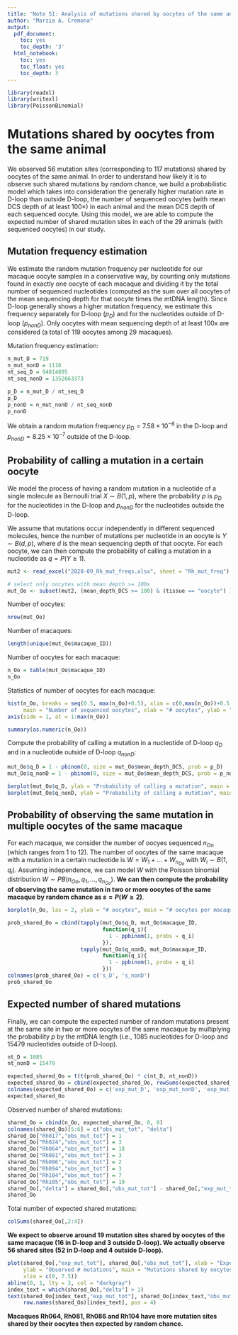---
title: 'Note S1: Analysis of mutations shared by oocytes of the same animal'
author: "Marzia A. Cremona"
output:
  pdf_document:
    toc: yes
    toc_depth: '3'
  html_notebook:
    toc: yes
    toc_float: yes
    toc_depth: 3
---

```{r}
library(readxl)
library(writexl)
library(PoissonBinomial)
```


# Mutations shared by oocytes from the same animal
We observed 56 mutation sites (corresponding to 117 mutations) shared by oocytes of the same animal. In order to understand how likely it is to observe such shared mutations by random chance, we build a probabilistic model which takes into consideration the generally higher mutation rate in D-loop than outside D-loop, the number of sequenced oocytes (with mean DCS depth of at least 100×) in each animal and the mean DCS depth of each sequenced oocyte. Using this model, we are able to compute the expected number of shared mutation sites in each of the 29 animals (with sequenced oocytes) in our study. 

## Mutation frequency estimation
We estimate the random mutation frequency per nucleotide for our macaque oocyte samples in a conservative way, by counting only mutations found in exactly one oocyte of each macaque and dividing it by the total number of sequenced nucleotides (computed as the sum over all oocytes of the mean sequencing depth for that oocyte times the mtDNA length). Since D-loop generally shows a higher mutation frequency, we estimate this frequency separately for D-loop ($p_{D}$) and for the nucleotides outside of D-loop ($p_{nonD}$). Only oocytes with mean sequencing depth of at least 100x are considered (a total of 119 oocytes among 29 macaques). 

Mutation frequency estimation:
```{r}
n_mut_D = 719
n_mut_nonD = 1116
nt_seq_D = 94814895
nt_seq_nonD = 1352663373

p_D = n_mut_D / nt_seq_D 
p_D
p_nonD = n_mut_nonD / nt_seq_nonD
p_nonD
```
We obtain a random mutation frequency $p_{D}=7.58 \times 10^{-6}$ in the D-loop and $p_{nonD}=8.25 \times 10^{-7}$ outside of the D-loop.

## Probability of calling a mutation in a certain oocyte
We model the process of having a random mutation in a nucleotide of a single molecule as Bernoulli trial $X \sim B(1,p)$, where the probability $p$ is $p_{D}$ for the nucleotides in the D-loop and $p_{nonD}$ for the nucleotides outside the D-loop. 

We assume that mutations occur independently in different sequenced molecules, hence the number of mutations per nucleotide in an oocyte is $Y \sim B(d,p)$, where $d$ is the mean sequencing depth of that oocyte. For each oocyte, we can then compute the probability of calling a mutation in a nucleotide as $q = P(Y \geq 1)$. 

```{r}
mut2 <- read_excel("2020-09_Rh_mut_freqs.xlsx", sheet = "Rh_mut_freq")

# select only oocytes with mean depth >= 100x
mut_Oo <- subset(mut2, (mean_depth_DCS >= 100) & (tissue == "oocyte") )
```

Number of oocytes:
```{r}
nrow(mut_Oo)
```

Number of macaques:
```{r}
length(unique(mut_Oo$macaque_ID))
```

Number of oocytes for each macaque:
```{r}
n_Oo = table(mut_Oo$macaque_ID)
n_Oo
```

Statistics of number of oocytes for each macaque:
```{r}
hist(n_Oo, breaks = seq(0.5, max(n_Oo)+0.5), xlim = c(0,max(n_Oo))+0.5, xaxt = "n",
     main = "Number of sequenced oocytes", xlab = "# oocytes", ylab = "# macaques")
axis(side = 1, at = 1:max(n_Oo))
```
```{r}
summary(as.numeric(n_Oo))
```

Compute the probability of calling a mutation in a nucleotide of D-loop $q_{D}$ and in a nucleotide outside of D-loop $q_{nonD}$:
```{r}
mut_Oo$q_D = 1 - pbinom(0, size = mut_Oo$mean_depth_DCS, prob = p_D)
mut_Oo$q_nonD = 1 - pbinom(0, size = mut_Oo$mean_depth_DCS, prob = p_nonD)
```
```{r}
barplot(mut_Oo$q_D, ylab = "Probability of calling a mutation", main = "D-loop")
barplot(mut_Oo$q_nonD, ylab = "Probability of calling a mutation", main = "outside of D-loop")
```

## Probability of observing the same mutation in multiple oocytes of the same macaque
For each macaque, we consider the number of oocyes sequenced $n_{Oo}$ (which ranges from 1 to 12). The number of oocytes of the same macaque with a mutation in a certain nucleotide is $W = W_1 + \dots + W_{n_{Oo}}$ with $W_i \sim B(1, q_i)$. Assuming independence, we can model $W$ with the Poisson binomial distribution $W \sim PB(n_{Oo}, q_1, \dots, q_{n_{Oo}})$. 
**We can then compute the probability of observing the same mutation in two or more oocytes of the same macaque by random chance as $s = P(W \geq 2)$**.

```{r}
barplot(n_Oo, las = 2, ylab = "# oocytes", main = "# oocytes per macaque")
```

```{r}
prob_shared_Oo = cbind(tapply(mut_Oo$q_D, mut_Oo$macaque_ID, 
                              function(q_i){
                                1 - ppbinom(1, probs = q_i)
                              }), 
                       tapply(mut_Oo$q_nonD, mut_Oo$macaque_ID, 
                              function(q_i){
                                1 - ppbinom(1, probs = q_i)
                              }))
colnames(prob_shared_Oo) = c('s_D', 's_nonD')
prob_shared_Oo
```

## Expected number of shared mutations
Finally, we can compute the expected number of random mutations present at the same site in two or more oocytes of the same macaque by multiplying the probability $p$ by the mtDNA length (i.e., 1085 nucleotides for D-loop and 15479 nucleotides outside of D-loop). 

```{r}
nt_D = 1085
nt_nonD = 15479

expected_shared_Oo = t(t(prob_shared_Oo) * c(nt_D, nt_nonD))
expected_shared_Oo = cbind(expected_shared_Oo, rowSums(expected_shared_Oo))
colnames(expected_shared_Oo) = c('exp_mut_D', 'exp_mut_nonD', 'exp_mut_tot')
expected_shared_Oo
```

Observed number of shared mutations:
```{r}
shared_Oo = cbind(n_Oo, expected_shared_Oo, 0, 0)
colnames(shared_Oo)[5:6] = c("obs_mut_tot", "delta")
shared_Oo["Rh017","obs_mut_tot"] = 1
shared_Oo["Rh024","obs_mut_tot"] = 3
shared_Oo["Rh064","obs_mut_tot"] = 18
shared_Oo["Rh081","obs_mut_tot"] = 3
shared_Oo["Rh086","obs_mut_tot"] = 2
shared_Oo["Rh094","obs_mut_tot"] = 3
shared_Oo["Rh104","obs_mut_tot"] = 7
shared_Oo["Rh105","obs_mut_tot"] = 19
shared_Oo[,"delta"] = shared_Oo[,"obs_mut_tot"] - shared_Oo[,"exp_mut_tot"]
shared_Oo
```

Total number of expected shared mutations:
```{r}
colSums(shared_Oo[,2:4])
```
**We expect to observe around 19 mutation sites shared by oocytes of the same macaque (16 in D-loop and 3 outside D-loop). We actually observe 56 shared sites (52 in D-loop and 4 outside D-loop).**

```{r fig.height=6, fig.width=6}
plot(shared_Oo[,"exp_mut_tot"], shared_Oo[,"obs_mut_tot"], xlab = "Expected # mutations", 
     ylab = "Observed # mutations", main = "Mutations shared by oocytes of the same macaque", 
     xlim = c(0, 7.5))
abline(0, 1, lty = 3, col = "darkgray")
index_text = which(shared_Oo[,"delta"] > 1)
text(shared_Oo[index_text,"exp_mut_tot"], shared_Oo[index_text,"obs_mut_tot"], 
     row.names(shared_Oo)[index_text], pos = 4)
```
**Macaques Rh064, Rh081, Rh086 and Rh104 have more mutation sites shared by their oocytes then expected by random chance.**

